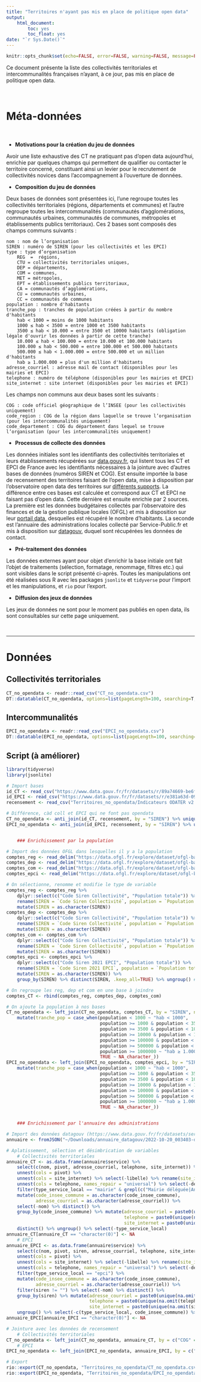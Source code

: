 ```yaml
---
title: "Territoires n'ayant pas mis en place de politique open data"
output: 
    html_document:
        toc: yes
        toc_float: yes
date: "`r Sys.Date()`"
---
```


```r
knitr::opts_chunk$set(echo=FALSE, error=FALSE, warning=FALSE, message=FALSE)
```

Ce document présente la liste des collectivités territoriales et intercommunalités françaises n'ayant, à ce jour, pas mis en place de politique open data. 

<br>

# Méta-données

<br>

+ **Motivations pour la création du jeu de données**

Avoir une liste exhaustive des CT ne pratiquant pas d'open data aujourd'hui, enrichie par quelques champs qui permettent de qualifier ou contacter le territoire concerné, constituant ainsi un levier pour le recrutement de collectivités novices dans l'accompagnement à l'ouverture de données.

+ **Composition du jeu de données**

Deux bases de données sont présentées ici, l'une regroupe toutes les collectivités territoriales (régions, départements et communes) et l'autre regroupe toutes les intercommunalités (communautés d’agglomérations, communautés urbaines, communautés de communes, métropoles et établissements publics territoriaux). Ces 2 bases sont composés des champs communs suivants :

    nom : nom de l’organisation
    SIREN : numéro de SIREN (pour les collectivités et les EPCI)
    type : type d’organisation
        REG  =  régions,
        CTU = collectivités territoriales uniques,
        DEP = départements,
        COM = communes,
        MET = métropoles,
        EPT = établissements publics territoriaux,
        CA = communautés d’agglomérations,
        CU = communautés urbaines,
        CC = communautés de communes
    population : nombre d'habitants
    tranche_pop : tranches de population créées à partir du nombre d'habitants
        hab < 1000 = moins de 1000 habitants
        1000 ≤ hab < 3500 = entre 1000 et 3500 habitants
        3500 ≤ hab < 10.000 = entre 3500 et 10000 habitants (obligation légale d'ouvrir les données à partir de cette tranche)
        10.000 ≤ hab < 100.000 = entre 10.000 et 100.000 habitants
        100.000 ≤ hab < 500.000 = entre 100.000 et 500.000 habitants
        500.000 ≤ hab < 1.000.000 = entre 500.000 et un million d'habitants
        hab ≥ 1.000.000 = plus d'un million d'habitants
    adresse_courriel : adresse mail de contact (disponibles pour les mairies et EPCI)
    telephone : numéro de téléphone (disponibles pour les mairies et EPCI)
    site_internet : site internet (disponibles pour les mairies et EPCI)

Les champs non communs aux deux bases sont les suivants :

    COG : code officiel géographique de l’INSEE (pour les collectivités uniquement)
    code_region : COG de la région dans laquelle se trouve l’organisation (pour les intercommunalités uniquement)
    code_departement : COG du département dans lequel se trouve l’organisation (pour les intercommunalités uniquement)

+ **Processus de collecte des données**

Les données initiales sont les identifiants des collectivités territoriales et leurs établissements récupérées sur [data.gouv.fr](https://www.data.gouv.fr/fr/datasets/identifiants-des-collectivites-territoriales-et-leurs-etablissements/), qui listent tous les CT et EPCI de France avec les identifiants nécessaires à la jointure avec d'autres bases de données (numéros SIREN et COG). 
Est ensuite importée la base de recensement des territoires faisant de l'open data, mise à disposition par l'observatoire open data des territoires sur [différents supports](https://www.observatoire-opendata.fr/les-donnees/). 
La différence entre ces bases est calculée et correspond aux CT et EPCI ne faisant pas d'open data. Cette dernière est ensuite enrichie par 2 sources. La première est les données budgétaires collectés par l’observatoire des finances et de la gestion publique locales (OFGL) et mis à disposition sur leur [portail data](https://data.ofgl.fr/explore/?exclude.theme=INTERNE&sort=title), desquelles est récupéré le nombre d'habitants. La seconde est l'annuaire des administrations locales collecté par Service-Public.fr et mis à disposition sur [datagouv](https://www.data.gouv.fr/fr/datasets/service-public-fr-annuaire-de-l-administration-base-de-donnees-locales/), duquel sont récupérées les données de contact.


+ **Pré-traitement des données**

Les données externes ayant pour objet d'enrichir la base initiale ont fait l'objet de traitements (sélection, formatage, renommage, filtres etc.) qui sont visibles dans le script présenté ci-après. Toutes les manipulations ont été réalisées sous R avec les packages `jsonlite` et `tidyverse` pour l’import et les manipulations, et `rio` pour l’export.

+ **Diffusion des jeux de données**

Les jeux de données ne sont pour le moment pas publiés en open data, ils sont consultables sur cette page uniquement.

<br>

---

# Données{.tabset}


## Collectivités territoriales

```r
CT_no_opendata <- readr::read_csv("CT_no_opendata.csv")
DT::datatable(CT_no_opendata, options=list(pageLength=100, searching=T, scrollX='400px'))
```

## Intercommunalités

```r
EPCI_no_opendata <- readr::read_csv("EPCI_no_opendata.csv")
DT::datatable(EPCI_no_opendata, options=list(pageLength=100, searching=T, scrollX='400px'))
```

## Script (à améliorer)

```r
library(tidyverse)
library(jsonlite)

# Import bases
id_CT <- read_csv("https://www.data.gouv.fr/fr/datasets/r/89a74669-be6f-4644-b6b6-3c5aa61b3a14") %>% mutate(SIREN = as.character(SIREN))
id_EPCI <- read_csv("https://www.data.gouv.fr/fr/datasets/r/e381a63d-09f5-44f5-9e72-7e889b899bf5") %>% mutate(SIREN = as.character(SIREN))
recensement <- read_csv("Territoires_no_opendata/Indicateurs ODATER v2 (up-to-date) - Copie Organisations.csv") %>% mutate(SIREN = as.character(siren))

# Différence, càd coll et EPCI qui ne font pas opendata
CT_no_opendata <- anti_join(id_CT, recensement, by = "SIREN") %>% unique() %>% filter(SIREN != "200076958")
EPCI_no_opendata <- anti_join(id_EPCI, recensement, by = "SIREN") %>% unique() %>% filter(SIREN != "200093201")


    ### Enrichissement par la population

# Import des données OFGL dans lesquelles il y a la population
comptes_reg <- read_delim("https://data.ofgl.fr/explore/dataset/ofgl-base-regions-consolidee/download/?format=csv&disjunctive.reg_name=true&disjunctive.agregat=true&refine.agregat=D%C3%A9penses+totales&refine.exer=2019&timezone=Europe/Berlin&lang=fr&use_labels_for_header=true&csv_separator=%3B", ";")
comptes_dep <- read_delim("https://data.ofgl.fr/explore/dataset/ofgl-base-departements-consolidee/download/?format=csv&disjunctive.reg_name=true&disjunctive.dep_tranche_population=true&disjunctive.dep_name=true&disjunctive.agregat=true&refine.exer=2019&refine.agregat=D%C3%A9penses+totales&timezone=Europe/Berlin&lang=fr&use_labels_for_header=true&csv_separator=%3B", ";")
comptes_com <- read_delim("https://data.ofgl.fr/explore/dataset/ofgl-base-communes-consolidee/download/?format=csv&disjunctive.reg_name=true&disjunctive.dep_name=true&disjunctive.epci_name=true&disjunctive.tranche_population=true&disjunctive.tranche_revenu_imposable_par_habitant=true&disjunctive.com_name=true&disjunctive.agregat=true&refine.exer=2019&refine.agregat=D%C3%A9penses+totales&timezone=Europe/Berlin&lang=fr&use_labels_for_header=true&csv_separator=%3B", ";")
comptes_epci <- read_delim("https://data.ofgl.fr/explore/dataset/ofgl-base-gfp-consolidee/download/?format=csv&disjunctive.dep_name=true&disjunctive.gfp_tranche_population=true&disjunctive.nat_juridique=true&disjunctive.mode_financement=true&disjunctive.gfp_tranche_revenu_imposable_par_habitant=true&disjunctive.epci_name=true&disjunctive.agregat=true&refine.exer=2019&refine.agregat=D%C3%A9penses+totales&timezone=Europe/Berlin&lang=fr&use_labels_for_header=true&csv_separator=%3B", ";")

# On sélectionne, renomme et modifie le type de variable
comptes_reg <- comptes_reg %>% 
    dplyr::select(c("Code Siren Collectivité", "Population totale")) %>% 
    rename(SIREN = `Code Siren Collectivité`, population = `Population totale`) %>% 
    mutate(SIREN = as.character(SIREN))
comptes_dep <- comptes_dep %>% 
    dplyr::select(c("Code Siren Collectivité", "Population totale")) %>% 
    rename(SIREN = `Code Siren Collectivité`, population = `Population totale`) %>% 
    mutate(SIREN = as.character(SIREN))
comptes_com <- comptes_com %>% 
    dplyr::select(c("Code Siren Collectivité", "Population totale")) %>% 
    rename(SIREN = `Code Siren Collectivité`, population = `Population totale`) %>% 
    mutate(SIREN = as.character(SIREN))
comptes_epci <- comptes_epci %>% 
    dplyr::select(c("Code Siren 2021 EPCI", "Population totale")) %>% 
    rename(SIREN = `Code Siren 2021 EPCI`, population = `Population totale`) %>% 
    mutate(SIREN = as.character(SIREN)) %>% 
    group_by(SIREN) %>% distinct(SIREN, .keep_all=TRUE) %>% ungroup() #suppression de doublons

# On regroupe les reg, dep et com en une base à joindre
comptes_CT <- rbind(comptes_reg, comptes_dep, comptes_com)

# On ajoute la population à nos bases
CT_no_opendata <- left_join(CT_no_opendata, comptes_CT, by = "SIREN", na_matches="never") %>% distinct() %>% ungroup %>% 
    mutate(tranche_pop = case_when(population < 1000 ~ "hab < 1000",
                                   population >= 1000 & population < 3500 ~ "1000 ≤ hab < 3500",
                                   population >= 3500 & population < 10000 ~ "3500 ≤ hab < 10.000",
                                   population >= 10000 & population < 100000 ~ "10.000 ≤ hab < 100.000",
                                   population >= 100000 & population < 500000 ~ "100.000 ≤ hab < 500.000",
                                   population >= 500000 & population < 1000000 ~ "500.000 ≤ hab < 1.000.000",
                                   population >= 1000000 ~ "hab ≥ 1.000.000",
                                   TRUE ~ NA_character_))
EPCI_no_opendata <- left_join(EPCI_no_opendata, comptes_epci, by = "SIREN", na_matches="never") %>% 
    mutate(tranche_pop = case_when(population < 1000 ~ "hab < 1000",
                                   population >= 1000 & population < 3500 ~ "1000 ≤ hab < 3500",
                                   population >= 3500 & population < 10000 ~ "3500 ≤ hab < 10.000",
                                   population >= 10000 & population < 100000 ~ "10.000 ≤ hab < 100.000",
                                   population >= 100000 & population < 500000 ~ "100.000 ≤ hab < 500.000",
                                   population >= 500000 & population < 1000000 ~ "500.000 ≤ hab < 1.000.000",
                                   population >= 1000000 ~ "hab ≥ 1.000.000",
                                   TRUE ~ NA_character_))


    ### Enrichissement par l'annuaire des administrations

# Import des données datagouv (https://www.data.gouv.fr/fr/datasets/service-public-fr-annuaire-de-l-administration-base-de-donnees-locales/)
annuaire <- fromJSON("~/Downloads/annuaire_datagouv/2022-10-20_003403-data.gouv_local.json", flatten = TRUE)

# Aplatissement, sélection et désimbrication de variables
    # Collectivités territoriales
annuaire_CT <- as.data.frame(annuaire$service) %>% 
    select(c(nom, pivot, adresse_courriel, telephone, site_internet)) %>% 
    unnest(cols = pivot) %>% 
    unnest(cols = site_internet) %>% select(-libelle) %>% rename(site_internet = valeur) %>% 
    unnest(cols = telephone, names_repair = "universal") %>% select(-description) %>% rename(telephone = valeur) %>% 
    filter(type_service_local == "mairie" & grepl(c("Mairie déléguée|Annexe|Antenne|annexe"), nom) == F) %>% 
    mutate(code_insee_commune = as.character(code_insee_commune),
           adresse_courriel = as.character(adresse_courriel)) %>% 
    select(-nom) %>% distinct() %>% 
    group_by(code_insee_commune) %>% mutate(adresse_courriel = paste0(unique(na.omit(adresse_courriel)), collapse = ", "),
                                            telephone = paste0(unique(na.omit(telephone)), collapse = ", "),
                                            site_internet = paste0(unique(na.omit(site_internet)), collapse = ", ")) %>% 
    distinct() %>% ungroup() %>% select(-type_service_local)
annuaire_CT[annuaire_CT == "character(0)"] <- NA
    # EPCI
annuaire_EPCI <- as.data.frame(annuaire$service) %>% 
    select(c(nom, pivot, siren, adresse_courriel, telephone, site_internet)) %>% 
    unnest(cols = pivot) %>% 
    unnest(cols = site_internet) %>% select(-libelle) %>% rename(site_internet = valeur) %>% 
    unnest(cols = telephone, names_repair = "universal") %>% select(-description) %>% rename(telephone = valeur) %>% 
    filter(type_service_local == "epci") %>% 
    mutate(code_insee_commune = as.character(code_insee_commune),
           adresse_courriel = as.character(adresse_courriel)) %>% 
    filter(siren != "") %>% select(-nom) %>% distinct() %>% 
    group_by(siren) %>% mutate(adresse_courriel = paste0(unique(na.omit(adresse_courriel)), collapse = ", "),
                               telephone = paste0(unique(na.omit(telephone)), collapse = ", "),
                               site_internet = paste0(unique(na.omit(site_internet)), collapse = ", ")) %>% 
    ungroup() %>% select(-c(type_service_local, code_insee_commune)) %>% distinct()
annuaire_EPCI[annuaire_EPCI == "character(0)"] <- NA

# Jointure avec les données de recensement
    # Collectivités territoriales
CT_no_opendata <- left_join(CT_no_opendata, annuaire_CT, by = c("COG" = "code_insee_commune"))
    # EPCI
EPCI_no_opendata <- left_join(EPCI_no_opendata, annuaire_EPCI, by = c("SIREN" = "siren"))

# Export
rio::export(CT_no_opendata, "Territoires_no_opendata/CT_no_opendata.csv")
rio::export(EPCI_no_opendata, "Territoires_no_opendata/EPCI_no_opendata.csv")
```


<div class="tocify-extend-page" data-unique="tocify-extend-page" style="height: 0;"></div>

